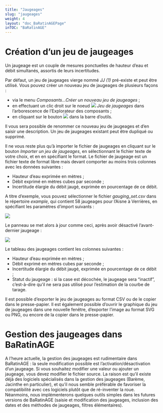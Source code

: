 ---
title: "Jaugeages"
slug: "jaugeages"
weight: 4
layout: "doc_BaRatinAGEPage"
inTOC: "BaRatinAGE"
---

# Création d'un jeu de jaugeages

Un jaugeage est un couple de mesures ponctuelles de hauteur d'eau et débit simultanés, assortis de leurs incertitudes.

Par défaut, un jeu de jaugeages vierge nommé *JJ (1)* pré-existe et peut être utilisé. Vous pouvez créer un nouveau jeu de jaugeages de plusieurs façons :

-   via le menu *Composants...Créer un nouveau jeu de jaugeages* ;
-   en effectuant un clic droit sur le noeud ![](gaugings.svg) *Jeu de jaugeages* dans l'arborescence de l'Explorateur des composants ;
-   en cliquant sur le bouton ![](gaugings_add.svg) dans la barre d'outils.

Il vous sera possible de renommer ce nouveau jeu de jaugeages et d'en saisir une description.  Un jeu de jaugeages existant peut être dupliqué ou supprimé.

Il ne vous reste plus qu'à importer le fichier de jaugeages en cliquant sur le bouton *Importer un jeu de jaugeages*, en sélectionnant le fichier texte de votre choix, et en en spécifiant le format. Le fichier de jaugeage est un fichier texte de format libre mais devant comporter au moins trois colonnes avec les données suivantes :

-   Hauteur d'eau exprimée en mètres ;
-   Débit exprimé en mètres cubes par seconde ;
-   Incertitude élargie du débit jaugé, exprimée en pourcentage de ce débit.

A titre d'exemple, vous pouvez sélectionner le fichier *gauging_set.csv* dans le répertoire *example*, qui contient 58 jaugeages pour l'Aisne à Verrières, en spécifiant les paramètres d'import suivants :

![](Gaugings_Verrieres_Import.fr.png)

Le panneau se met alors à jour comme ceci, après avoir désactivé l'avant-dernier jaugeage :

![](Gaugings_Verrieres.fr.png)

Le tableau des jaugeages contient les colonnes suivantes :

-   Hauteur d'eau exprimée en mètres ;
-   Débit exprimé en mètres cubes par seconde ;
-   Incertitude élargie du débit jaugé, exprimée en pourcentage de ce débit ;
-   Statut du jaugeage : si la case est décochée, le jaugeage sera "inactif", c'est-à-dire qu'il ne sera pas utilisé pour l'estimation de la courbe de tarage.


Il est possible d'exporter le jeu de jaugeages au format CSV ou de le copier dans le presse-papier. Il est également possible d'ouvrir le graphique du jeu de jaugeages dans une nouvelle fenêtre, d'exporter l'image au format SVG ou PNG, ou encore de la copier dans le presse-papier.

# Gestion des jaugeages dans BaRatinAGE

A l'heure actuelle, la gestion des jaugeages est rudimentaire dans BaRatinAGE : la seule modification possible est l'activation/désactivation d'un jaugeage. Si vous souhaitez modifier une valeur ou ajouter un jaugeage, vous devez modifier le fichier source. La raison est qu'il existe déjà des logiciels spécialisés dans la gestion des jaugeages (Barème, Jacinthe en particulier), et qu'il nous semble préférable de favoriser la compatibilité avec ces logiciels plutôt que de ré-inventer la roue. Néanmoins, nous implémenterons quelques outils simples dans les futures versions de BaRatinAGE (saisie et modification des jaugeages, inclusion des dates et des méthodes de jaugeages, filtres élémentaires).